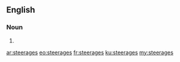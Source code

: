==English==

===Noun===
{{head|en|noun plural form}}

# {{plural of|steerage|lang=en}}

[[ar:steerages]]
[[eo:steerages]]
[[fr:steerages]]
[[ku:steerages]]
[[my:steerages]]